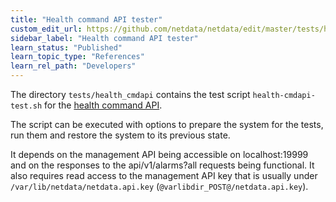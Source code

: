 ```yaml
---
title: "Health command API tester"
custom_edit_url: https://github.com/netdata/netdata/edit/master/tests/health_mgmtapi/README.md
sidebar_label: "Health command API tester"
learn_status: "Published"
learn_topic_type: "References"
learn_rel_path: "Developers"
---
```



The directory `tests/health_cmdapi` contains the test script `health-cmdapi-test.sh` for the [health command API](https://github.com/netdata/netdata/blob/master/web/api/health/README.md).

The script can be executed with options to prepare the system for the tests, run them and restore the system to its previous state. 

It depends on the management API being accessible on localhost:19999 and on the responses to the api/v1/alarms?all requests being functional.
It also requires read access to the management API key that is usually under `/var/lib/netdata/netdata.api.key` (`@varlibdir_POST@/netdata.api.key`).



